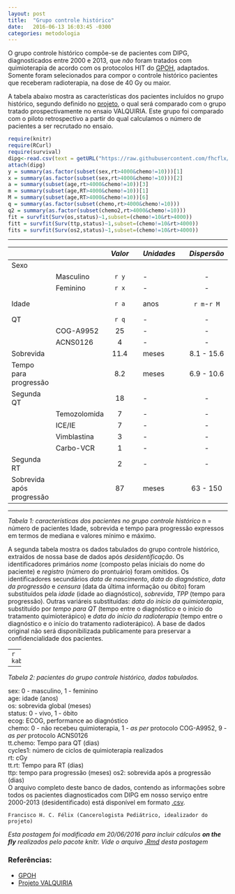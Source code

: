 ```yaml
---
layout: post
title:  "Grupo controle histórico"
date:   2016-06-13 16:03:45 -0300
categories: metodologia
---
```


O grupo controle histórico compõe-se de pacientes com DIPG, diagnosticados entre 2000 e 2013, que _não_ foram tratados com quimioterapia de acordo com os protocolos HIT do [GPOH][gpoh], adaptados. Somente foram selecionados para compor o controle histórico pacientes que receberam radioterapia, na dose de 40 Gy ou maior.

A tabela abaixo mostra as características dos pacientes incluídos no grupo histórico, segundo definido no [projeto][projeto], o qual será comparado com o grupo tratado prospectivamente no ensaio VALQUIRIA. Este grupo foi comparado com o piloto retrospectivo a partir do qual calculamos o número de pacientes a ser recrutado no ensaio.

```r
require(knitr)
require(RCurl)
require(survival)
dipg<-read.csv(text = getURL("https://raw.githubusercontent.com/fhcflx/valkyrie/gh-pages/_data/dipg.csv"))
attach(dipg)  
y = summary(as.factor(subset(sex,rt>4000&chemo!=10)))[1]  
x = summary(as.factor(subset(sex,rt>4000&chemo!=10)))[2]  
a = summary(subset(age,rt>4000&chemo!=10))[3]  
m = summary(subset(age,RT>4000&chemo!=10))[1]  
M = summary(subset(age,RT>4000&chemo!=10))[6]  
q = summary(as.factor(subset(chemo,rt>4000&chemo!=10)))
q2 = summary(as.factor(subset(chemo2,rt>4000&chemo!=10)))
fit = survfit(Surv(os,status)~1,subset=(chemo!=10&rt>4000))  
fitt = survfit(Surv(ttp,status)~1,subset=(chemo!=10&rt>4000))  
fits = survfit(Surv(os2,status)~1,subset=(chemo!=10&rt>4000))  
```

---

|     |         |    *Valor*    |     | *Unidades* |     |    *Dispersão*    |     |     |     | *Medida* |
|:--- | ------- |:-------------:| --- |:---------- | --- |:-----------------:| --- | ---:| --- |:--------:|
| Sexo          |               |     |            |     |                   |     |     |     |          |
|     |Masculino|   ```r y```   |     |      -     |     |         -         |     |  -  |     |    *n*   |
|     | Feminino|   ```r x```   |     |      -     |     |         -         |     |  -  |     |    *n*   |
|Idade|         |   ```r a```   |     |     anos   |     |```r m```-```r M```|     | min - max |  mediana |
|QT   |         |   ```r q```   |     |      -     |     |         -         |     |  -  |     |    *n*   |
|     |COG-A9952|   25   |     |      -     |     |      -      |     |  -  |     |    *n*   |
|     |ACNS0126 |    4   |     |      -     |     |      -      |     |  -  |     |    *n*   |
|Sobrevida|     |   11.4 |     |     meses  |     |  8.1 - 15.6 |     |IC95%|     |  mediana |
|Tempo para <br> progressão||8.2||   meses  |     |  6.9 - 10.6 |     |IC95%|     |  mediana |
|Segunda QT    ||   18   |     |      -     |     |      -      |     |  -  |     |    *n*   |
| |Temozolomida |    7   |     |      -     |     |      -      |     |  -  |     |    *n*   |
|     | ICE/IE  |    7   |     |      -     |     |      -      |     |  -  |     |    *n*   |
|   |Vimblastina|    3   |     |      -     |     |      -      |     |  -  |     |    *n*   |
|     |Carbo-VCR|    1   |     |      -     |     |      -      |     |  -  |     |    *n*   |
|Segunda RT    ||    2   |     |      -     |     |      -      |     |  -  |     |    *n*   |
|Sobrevida após <br> progressão||87|| meses |     |   63 - 150  |     |IC95%|     |  mediana |

---

*Tabela 1: características dos pacientes no grupo controle histórico*
n = número de pacientes
Idade, sobrevida e tempo para progressão expressos em termos de mediana e valores mínimo e máximo.

A segunda tabela mostra os dados tabulados do grupo controle histórico, extraídos de nossa base de dados após _desidentificação_. Os identificadores primários _nome_ (composto pelas iniciais do nome do paciente) e _registro_ (número do prontuário) foram omitidos. Os identificadores secundários _data de nascimento_, _data do diagnóstico_, _data da progressão_ e _censura_ (data da última informação ou óbito) foram substituídos pela _idade_ (idade ao diagnóstico), _sobrevida_, _TPP_ (tempo para progressão). Outras variáreis substituídas: _data do início da quimioterapia_, substituído por _tempo para QT_ (tempo entre o diagnóstico e o início do tratamento quimioterápico) e _data do início da radioterapia_ (tempo entre o diagnóstico e o início do tratamento radioterápico). A base de dados original não será disponibilizada publicamente para preservar a confidencialidade dos pacientes.

---
```r
kable(subset(dipg[,c(2:13)],QT1!=10&RT>4000))
```

---

*Tabela 2: pacientes do grupo controle histórico, dados tabulados.*

sex: 0 - masculino, 1 - feminino  
age: idade (anos)  
os: sobrevida global (meses)  
status: 0 - vivo, 1 - óbito  
ecog: ECOG, performance ao diagnóstico  
chemo: 0 - não recebeu quimioterapia, 1 - _as per_ protocolo COG-A9952, 9 - _as per_ protocolo ACNS0126  
tt.chemo: Tempo para QT (dias)  
cycles1: número de ciclos de quimioterapia realizados  
rt: cGy  
tt.rt: Tempo para RT (dias)  
ttp: tempo para progressão (meses)
os2: sobrevida após a progressão (dias)  
O arquivo completo deste banco de dados, contendo as informações sobre todos os pacientes diagnosticados com DIPG em nosso serviço entre 2000-2013 (desidentificado) está disponível em formato [.csv]({{ site.github.url }}/_data/dipg.csv).

``` Francisco H. C. Félix (Cancerologista Pediátrico, idealizador do projeto)
```

_Esta postagem foi modificada em 20/06/2016 para incluir cálculos **on the fly** realizados pelo pacote knitr. Vide o arquivo [.Rmd]({{ site.url }}/_source/2016-06-09-Grupo-controle-histórico.Rmd) desta postagem_

### Referências:

- [GPOH][gpoh]
- [Projeto VALQUIRIA][projeto]

[gpoh]: http://www.kinderkrebsinfo.de/gpoh_society/index_eng.html
[projeto]: {{ site.url }}/assets/posts/2016-06-09-Grupo-controle-historico/Anteprojeto_VALQUIRIA_HIAS_3.pdf

